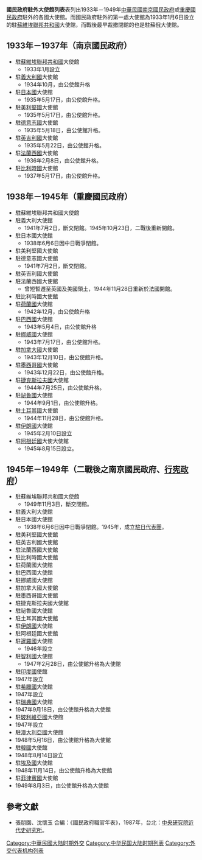 '''國民政府駐外大使館列表'''表列出1933年－1949年[[中華民國|中華民國]][[南京|南京]][[國民政府|國民政府]]或[[重慶|重慶]][[國民政府|國民政府]]駐外的各國大使館。而國民政府駐外的第一處大使館為1933年1月6日設立的駐[[蘇聯|蘇維埃聯邦共和國]]大使館，而戰後最早裁撤閉館的也是駐蘇俄大使館。

==1933年－1937年（南京國民政府）==
*駐[[蘇聯|蘇維埃聯邦共和國]]大使館
**1933年1月設立
*駐[[義大利王國_(1861年-1946年)|義大利國]]大使館
**1934年10月，由公使館升格
*駐[[大日本帝國|日本國]]大使館
**1935年5月17日，由公使館升格。
*駐[[美國|美利堅國]]大使館
**1935年5月17日，由公使館升格。
*駐[[大德意志帝國|德意志國]]大使館
**1935年5月18日，由公使館升格。
*駐[[英國|英吉利國]]大使館
**1935年5月22日，由公使館升格。
*駐[[法蘭西第三共和國|法蘭西國]]大使館
**1936年2月8日，由公使館升格。
*駐[[比利時王國|比利時國]]大使館
**1937年5月17日，由公使館升格。

==1938年－1945年（重慶國民政府）==
*駐蘇維埃聯邦共和國大使館
*駐義大利大使館
**1941年7月2日，斷交閉館。1945年10月23日，二戰後重新開館。
*駐日本國大使館
**1938年6月6日因中日戰爭閉館。
*駐美利堅國大使館
*駐德意志國大使館
**1941年7月2日，斷交閉館。
*駐英吉利國大使館
*駐法蘭西國大使館
**曾短暫遷至英國及美國領土，1944年11月28日重新於法國開館。
*駐比利時國大使館
*駐[[荷蘭|荷蘭國]]大使館
**1942年12月，由公使館升格
*駐[[巴西|巴西國]]大使館
**1943年5月4日，由公使館升格
*駐[[挪威|挪威國]]大使館
**1943年7月17日，由公使館升格。
*駐[[加拿大|加拿大國]]大使館
**1943年12月10日，由公使館升格。
*駐[[墨西哥|墨西哥國]]大使館
**1943年12月22日，由公使館升格。
*駐[[捷克斯洛伐克|捷克斯拉夫國]]大使館
**1944年7月25日，由公使館升格。
*駐[[祕魯|祕魯國]]大使館
**1944年9月1日，由公使館升格。
*駐[[土耳其|土耳其國]]大使館
**1944年11月28日，由公使館升格。
*駐[[伊朗|伊朗國]]大使館
**1945年2月10日設立
*駐[[阿根廷|阿根廷國]]大使大使館
**1945年8月15日設立。
==1945年－1949年（二戰後之南京國民政府、[[中华民国政府|行宪政府]]）==
*駐蘇維埃聯邦共和國大使館
**1949年11月3日，斷交閉館。
*駐義大利大使館
*駐日本國大使館
**1938年6月6日因中日戰爭閉館。1945年，成立[[駐日代表團|駐日代表團]]。
*駐美利堅國大使館
*駐英吉利國大使館
*駐法蘭西國大使館
*駐比利時國大使館
*駐荷蘭國大使館
*駐巴西國大使館
*駐挪威國大使館
*駐加拿大國大使館
*駐墨西哥國大使館
*駐捷克斯拉夫國大使館
*駐祕魯國大使館
*駐土耳其國大使館
*駐[[巴勒維王朝|伊朗國]]大使館
*駐阿根廷國大使館
*駐[[暹羅|暹羅國]]大使館
**1946年設立
*駐[[智利|智利國]]大使館
**1947年2月28日，由公使館升格為大使館
*駐[[印度聯邦|印度國]]使館
*1947年設立
*駐[[希臘王國|希臘國]]大使館
*1947年設立
*駐[[瑞典|瑞典國]]大使館
*1947年9月18日，由公使館升格為大使館
*駐[[玻利維亞|玻利維亞國]]大使館
*1947年設立
*駐[[澳洲|澳大利亞國]]大使館
*1948年5月16日，由公使館升格為大使館
*駐[[韓國|韓國]]大使館
*1948年8月14日設立
*駐[[埃及王國|埃及國]]大使館
*1948年11月14日，由公使館升格為大使館
*駐[[菲律賓|菲律賓國]]大使館
*1949年8月3日，由公使館升格為大使館

== 參考文獻 ==
{{Reflist}}
* 張朋園、沈懷玉 合編：《國民政府職官年表》，1987年，台北：[[中央研究院近代史研究所|中央研究院近代史研究所]]。
{{中華民國外交}}

[[Category:中華民國大陆时期外交|Category:中華民國大陆时期外交]]
[[Category:中华民国大陆时期列表|Category:中华民国大陆时期列表]]
[[Category:外交代表机构列表|Category:外交代表机构列表]]